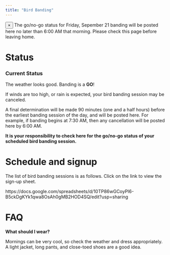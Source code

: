 ```yaml
---
title: "Bird Banding"
---
```


<div class="alert alert-dismissible alert-info">
  <button type="button" class="close" data-dismiss="alert">&times;</button>
  The go/no-go status for Friday, Sepember 21 banding will be posted here no later than 6:00 AM that morning. Please check this page before leaving home.
</div>

# Status

<div class="panel panel-success">
<div class="panel-heading">
  <h3 class="panel-title">Current Status</h3>
</div>
<div class="panel-body">
  The weather looks good.
  Banding is a <strong>GO</strong>!
</div>
</div>

If winds are too high, or rain is expected, your bird banding session may be canceled.

A final determination will be made 90 minutes (one and a half hours) before the earliest banding session of the day, and will be posted here. For example, if banding begins at 7:30 AM, then any cancellation will be posted here by 6:00 AM.

<strong>It is your responsibility to check here for the go/no-go status of your scheduled bird banding session.</strong>



# Schedule and signup

The list of bird banding sessions is as follows. Click on the link to view the sign-up sheet.

https://docs.google.com/spreadsheets/d/10TP86wGCoyPI6-B5ckDgKYk1qwa8OsAh0gMB2HOD4SQ/edit?usp=sharing

# FAQ

<strong>What should I wear?</strong>

Mornings can be very cool, so check the weather and dress appropriately. A light jacket, long pants, and close-toed shoes are a good idea.
